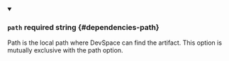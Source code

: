 
<details className="config-field" data-expandable="false" open>
<summary>

### `path` <span class="config-field-required" data-required="false">required</span> <span class="config-field-type">string</span> <span class="config-field-default"></span> <span class="config-field-enum"></span> {#dependencies-path}

Path is the local path where DevSpace can find the artifact.
This option is mutually exclusive with the path option.

</summary>



</details>
